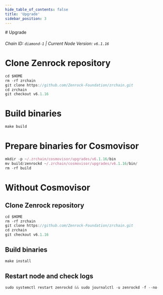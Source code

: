 ```yaml
---
hide_table_of_contents: false
title: 'Upgrade'
sidebar_position: 3
---
```


<div class="h1-with-icon icon-zenrock">
  # Upgrade
</div>

###### Chain ID: `diamond-1` | Current Node Version: `v6.1.16`

# Clone Zenrock repository

```js
cd $HOME
rm -rf zrchain
git clone https://github.com/Zenrock-Foundation/zrchain.git
cd zrchain
git checkout v6.1.16
```

# Build binaries

```js
make build
```

# Prepare binaries for Cosmovisor

```js
mkdir -p ~/.zrchain/cosmovisor/upgrades/v6.1.16/bin
mv build/zenrockd ~/.zrchain/cosmovisor/upgrades/v6.1.16/bin/
rm -rf build
```

# Without Cosmovisor

## Clone Zenrock repository

```js
cd $HOME
rm -rf zrchain
git clone https://github.com/Zenrock-Foundation/zrchain.git
cd zrchain
git checkout v6.1.16
```

## Build binaries

```js
make install
```

## Restart node and check logs

```js
sudo systemctl restart zenrockd && sudo journalctl -u zenrockd -f --no-hostname -o cat
```
